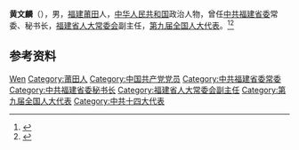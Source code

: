 '''黄文麟'''（{{bd|1934年|}}），男，[[福建|福建]][[莆田|莆田]]人，[[中华人民共和国|中华人民共和国]]政治人物，曾任[[中共福建省委|中共福建省委]]常委、秘书长，[[福建省人大常委会|福建省人大常委会]]副主任，[[第九届全国人大代表|第九届全国人大代表]]。<ref>{{Cite book|title=中华人民共和国职官志|author=何虎生, 李耀东, 向常福主编|publisher=中国社会出版社|year=2003|isbn=9787800883934|location=北京|pages=}}</ref><ref>{{Cite web|title=敢闯潮头歌不尽——记中国改革之星黄文麟先生|url=http://www.ptwhw.com/?post=12707|accessdate=2020-08-07|work=莆田文化网}}</ref>

== 参考资料 ==
{{reflist}}

{{中国人物小作品}}

{{Authority control}}
{{DEFAULTSORT:Huang黄}}
[[Category:黄姓|Wen]]
[[Category:莆田人|Category:莆田人]]
[[Category:中国共产党党员|Category:中国共产党党员]]
[[Category:中共福建省委常委|Category:中共福建省委常委]]
[[Category:中共福建省委秘书长|Category:中共福建省委秘书长]]
[[Category:福建省人大常委会副主任|Category:福建省人大常委会副主任]]
[[Category:第九届全国人大代表|Category:第九届全国人大代表]]
[[Category:中共十四大代表|Category:中共十四大代表]]